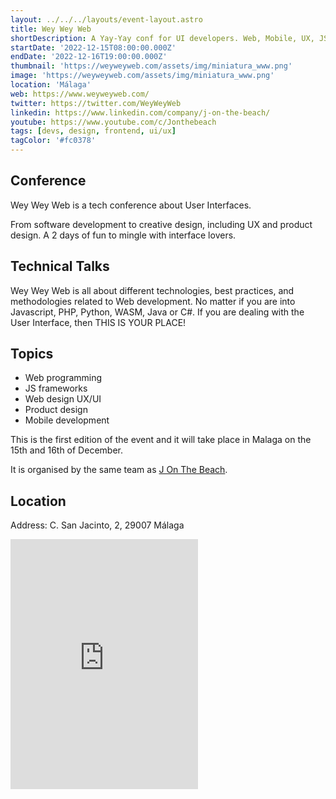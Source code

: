 ```yaml
---
layout: ../../../layouts/event-layout.astro
title: Wey Wey Web
shortDescription: A Yay-Yay conf for UI developers. Web, Mobile, UX, JS, and loads of fun!
startDate: '2022-12-15T08:00:00.000Z'
endDate: '2022-12-16T19:00:00.000Z'
thumbnail: 'https://weyweyweb.com/assets/img/miniatura_www.png'
image: 'https://weyweyweb.com/assets/img/miniatura_www.png'
location: 'Málaga'
web: https://www.weyweyweb.com/
twitter: https://twitter.com/WeyWeyWeb
linkedin: https://www.linkedin.com/company/j-on-the-beach/
youtube: https://www.youtube.com/c/Jonthebeach
tags: [devs, design, frontend, ui/ux]
tagColor: '#fc0378'
---
```


## Conference

Wey Wey Web is a tech conference about User Interfaces.

From software development to creative design, including UX and product design. A 2 days of fun to mingle with interface lovers.

## Technical Talks

Wey Wey Web is all about different technologies, best practices, and methodologies related to Web development. No matter if you are into Javascript, PHP, Python, WASM, Java or C#. If you are dealing with the User Interface, then THIS IS YOUR PLACE!

## Topics

- Web programming
- JS frameworks
- Web design UX/UI
- Product design
- Mobile development

This is the first edition of the event and it will take place in Malaga on the 15th and 16th of December.

It is organised by the same team as <a target="_blank" href="https://www.jonthebeach.com/">J On The Beach</a>.

## Location

Address: C. San Jacinto, 2, 29007 Málaga

<iframe
  className="mt-4 w-full"
  height="400"
  src="https://www.google.com/maps/embed?pb=!1m18!1m12!1m3!1d3198.163427659557!2d-4.428520485008898!3d36.71863607996542!2m3!1f0!2f0!3f0!3m2!1i1024!2i768!4f13.1!3m3!1m2!1s0xd72f7970440f493%3A0xfa83331eccab60c2!2sC.%20San%20Jacinto%2C%202%2C%2029007%20M%C3%A1laga!5e0!3m2!1ses!2ses!4v1662386670599!5m2!1ses!2ses"
  style="border:0;"
  allowfullscreen=""
  loading="lazy"
  referrerpolicy="no-referrer-when-downgrade"
></iframe>
